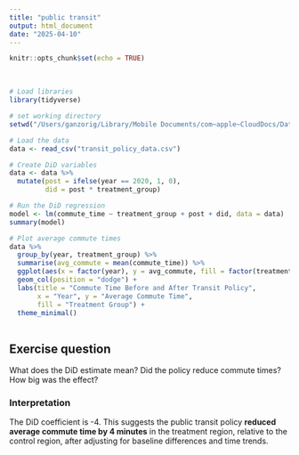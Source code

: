 ```yaml
---
title: "public transit"
output: html_document
date: "2025-04-10"
---
```


```r
knitr::opts_chunk$set(echo = TRUE)
```
<br/> 
```r
# Load libraries
library(tidyverse)

# set working directory
setwd("/Users/ganzorig/Library/Mobile Documents/com~apple~CloudDocs/Data and R/Github/First example project")

# Load the data
data <- read_csv("transit_policy_data.csv")

# Create DiD variables
data <- data %>%
  mutate(post = ifelse(year == 2020, 1, 0),
         did = post * treatment_group)

# Run the DiD regression
model <- lm(commute_time ~ treatment_group + post + did, data = data)
summary(model)


```

```r
# Plot average commute times
data %>%
  group_by(year, treatment_group) %>%
  summarise(avg_commute = mean(commute_time)) %>%
  ggplot(aes(x = factor(year), y = avg_commute, fill = factor(treatment_group))) +
  geom_col(position = "dodge") +
  labs(title = "Commute Time Before and After Transit Policy",
       x = "Year", y = "Average Commute Time",
       fill = "Treatment Group") +
  theme_minimal()
  
```


## Exercise question
What does the DiD estimate mean? Did the policy reduce commute times? How big was the effect?

### Interpretation

The DiD coefficient is -4. This suggests the public transit policy **reduced average commute time by 4 minutes** in the treatment region, relative to the control region, after adjusting for baseline differences and time trends.

